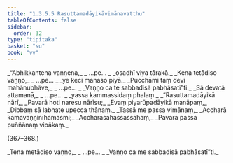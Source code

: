 ```yaml
---
title: "1.3.5.5 Rasuttamadāyikāvimānavatthu"
tableOfContents: false
sidebar:
  order: 32
type: "tipitaka"
basket: "su"
book: "vv"
---
```



<DynamicBreadcrumb />

<Division number="361" book="vv">

<Paragraph number="385" type="verses" book="vv">
_“Abhikkantena vaṇṇena,_  
_ …pe… _  
_osadhī viya tārakā._  

</Paragraph>

</Division>
<Division number="362" book="vv">

<Paragraph number="386" type="verses" book="vv">
_Kena tetādiso vaṇṇo,_  
_ …pe… _  
_ye keci manaso piyā._  

</Paragraph>

</Division>
<Division number="363" book="vv">

<Paragraph number="387" type="verses" book="vv">
_Pucchāmi taṃ devi mahānubhāve,_  
_ …pe… _  
_Vaṇṇo ca te sabbadisā pabhāsatī”ti._  

</Paragraph>

</Division>
<Division number="364" book="vv">

<Paragraph number="388" type="verses" book="vv">
_Sā devatā attamanā,_  
_ …pe… _  
_yassa kammassidaṃ phalaṃ._  

</Paragraph>

</Division>
<Division number="365" book="vv">

<Paragraph number="389" type="verses" book="vv">
_“Rasuttamadāyikā nārī,_  
_Pavarā hoti naresu nārīsu;_  
_Evaṃ piyarūpadāyikā manāpaṃ,_  
_Dibbaṃ sā labhate upecca ṭhānaṃ._  

</Paragraph>

</Division>
<Division number="366" book="vv">

<Paragraph number="390" type="verses" book="vv">
_Tassā me passa vimānaṃ,_  
_Accharā kāmavaṇṇinīhamasmi;_  
_Accharāsahassassāhaṃ,_  
_Pavarā passa puññānaṃ vipākaṃ._  


(367–368.)
</Paragraph>

<Paragraph number="391" type="verses" book="vv">
_Tena metādiso vaṇṇo,_  
_ …pe… _  
_Vaṇṇo ca me sabbadisā pabhāsatī”ti._
</Paragraph>
</Division>